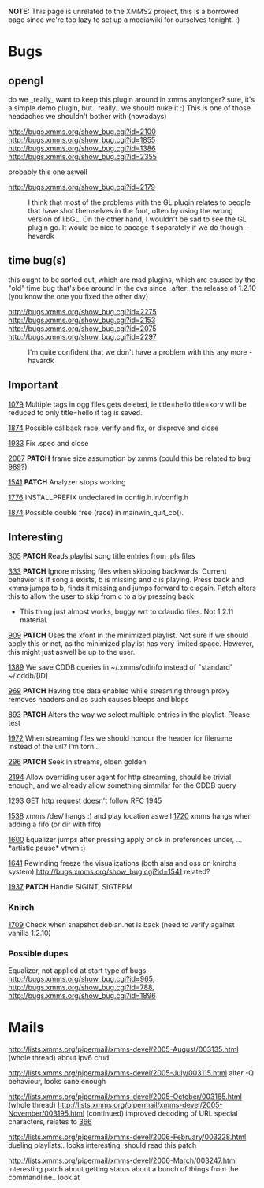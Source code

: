 '''NOTE:''' This page is unrelated to the XMMS2 project, this is a borrowed page since we're too lazy to set up a mediawiki for ourselves tonight. :)

= Bugs =

== opengl ==
do we _really_ want to keep this plugin around in xmms anylonger? sure, it's a simple demo plugin, but.. really.. we should nuke it :) This is one of those headaches we shouldn't bother with (nowadays)

http://bugs.xmms.org/show_bug.cgi?id=2100
http://bugs.xmms.org/show_bug.cgi?id=1855
http://bugs.xmms.org/show_bug.cgi?id=1386
http://bugs.xmms.org/show_bug.cgi?id=2355

probably this one aswell

http://bugs.xmms.org/show_bug.cgi?id=2179

:I think that most of the problems with the GL plugin relates to people that have shot themselves in the foot, often by using the wrong version of libGL.  On the other hand, I wouldn't be sad to see the GL plugin go.  It would be nice to pacage it separately if we do though. - havardk

== time bug(s) ==
this ought to be sorted out, which are mad plugins, which are caused by the "old" time bug that's bee around in the cvs since _after_ the release of 1.2.10 (you know the one you fixed the other day)

http://bugs.xmms.org/show_bug.cgi?id=2275
http://bugs.xmms.org/show_bug.cgi?id=2153
http://bugs.xmms.org/show_bug.cgi?id=2075
http://bugs.xmms.org/show_bug.cgi?id=2297

:I'm quite confident that we don't have a problem with this any more -havardk

== Important ==

[http://bugs.xmms.org/show_bug.cgi?id=1079 1079]
Multiple tags in ogg files gets deleted, ie title=hello title=korv will be reduced to only title=hello if tag is saved.

[http://bugs.xmms.org/show_bug.cgi?id=1874 1874] Possible callback race, verify and fix, or disprove and close

[http://bugs.xmms.org/show_bug.cgi?id=1933 1933] Fix .spec and close

[http://bugs.xmms.org/show_bug.cgi?id=2067 2067] '''PATCH''' frame size assumption by xmms (could this be related to bug [http://bugs.xmms.org/show_bug.cgi?id=989 989]?)

[http://bugs.xmms.org/show_bug.cgi?id=1541 1541] '''PATCH''' Analyzer stops working

[http://bugs.xmms.org/show_bug.cgi?id=1776 1776] INSTALLPREFIX undeclared in config.h.in/config.h

[http://bugs.xmms.org/show_bug.cgi?id=1874 1874] Possible double free (race) in mainwin_quit_cb().

== Interesting ==
[http://bugs.xmms.org/show_bug.cgi?id=305 305] '''PATCH'''
Reads playlist song title entries from .pls files

[http://bugs.xmms.org/show_bug.cgi?id=333 333] '''PATCH'''
Ignore missing files when skipping backwards. Current behavior is if song a exists, b is missing and c is playing. Press back and xmms jumps to b, finds it missing and jumps forward to c again. Patch alters this to allow the user to skip from c to a by pressing back

* This thing just almost works, buggy wrt to cdaudio files.  Not 1.2.11 material.

[http://bugs.xmms.org/show_bug.cgi?id=909 909] '''PATCH'''
Uses the xfont in the minimized playlist. Not sure if we should apply this or not, as the minimized playlist has very limited space. However, this might just aswell be up to the user.

[http://bugs.xmms.org/show_bug.cgi?id=1389 1389]
We save CDDB queries in ~/.xmms/cdinfo instead of "standard" ~/.cddb/[ID]

[http://bugs.xmms.org/show_bug.cgi?id=969 969] '''PATCH'''
Having title data enabled while streaming through proxy removes headers and as such causes bleeps and blops

[http://bugs.xmms.org/show_bug.cgi?id=893 893] '''PATCH''' Alters the way we select multiple entries in the playlist. Please test

[http://bugs.xmms.org/show_bug.cgi?id=1972 1972] When streaming files we should honour the header for filename instead of the url? I'm torn...

[http://bugs.xmms.org/show_bug.cgi?id=296 296] '''PATCH''' Seek in streams, olden golden

[http://bugs.xmms.org/show_bug.cgi?id=2194 2194] Allow overriding user agent for http streaming, should be trivial enough, and we already allow something simmilar for the CDDB query

[http://bugs.xmms.org/show_bug.cgi?id=1293 1293] GET http request doesn't follow RFC 1945

[http://bugs.xmms.org/show_bug.cgi?id=1538 1538] xmms /dev/ hangs :) and play location aswell
[http://bugs.xmms.org/show_bug.cgi?id=1720 1720] xmms hangs when adding a fifo (or dir with fifo)

[http://bugs.xmms.org/show_bug.cgi?id=1600 1600] Equalizer jumps after pressing apply or ok in preferences under, ... *artistic pause*  vtwm :)

[http://bugs.xmms.org/show_bug.cgi?id=1641 1641] Rewinding freeze the visualizations (both alsa and oss on knirchs system) http://bugs.xmms.org/show_bug.cgi?id=1541 related?

[http://bugs.xmms.org/show_bug.cgi?id=1937 1937] '''PATCH''' Handle SIGINT, SIGTERM

=== Knirch ===

[http://bugs.xmms.org/show_bug.cgi?id=1709 1709] Check when snapshot.debian.net is back (need to verify against vanilla 1.2.10)

=== Possible dupes ===

Equalizer, not applied at start type of bugs:
http://bugs.xmms.org/show_bug.cgi?id=965, http://bugs.xmms.org/show_bug.cgi?id=788, http://bugs.xmms.org/show_bug.cgi?id=1896

= Mails =

http://lists.xmms.org/pipermail/xmms-devel/2005-August/003135.html (whole thread) about ipv6 crud

http://lists.xmms.org/pipermail/xmms-devel/2005-July/003115.html alter -Q behaviour, looks sane enough

http://lists.xmms.org/pipermail/xmms-devel/2005-October/003185.html (whole thread)
http://lists.xmms.org/pipermail/xmms-devel/2005-November/003195.html (continued) improved decoding of URL special characters, relates to [http://bugs.xmms.org/show_bug.cgi?id=366 366]

http://lists.xmms.org/pipermail/xmms-devel/2006-February/003228.html dueling playlists.. looks interesting, should read this patch

http://lists.xmms.org/pipermail/xmms-devel/2006-March/003247.html interesting patch about getting status about a bunch of things from the commandline.. look at